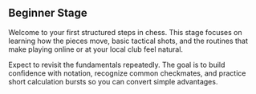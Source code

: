 ## Beginner Stage

Welcome to your first structured steps in chess. This stage focuses on learning how the pieces move, basic tactical shots, and the routines that make playing online or at your local club feel natural.

Expect to revisit the fundamentals repeatedly. The goal is to build confidence with notation, recognize common checkmates, and practice short calculation bursts so you can convert simple advantages.
